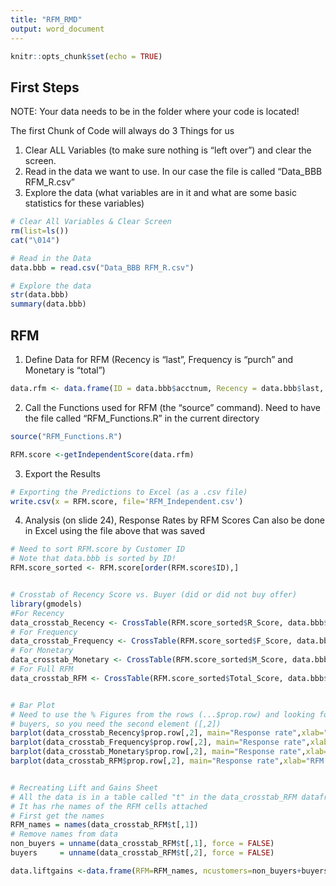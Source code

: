 ```yaml
---
title: "RFM_RMD"
output: word_document
---
```


```r
knitr::opts_chunk$set(echo = TRUE)
```

## First Steps 

NOTE: Your data needs to be in the folder where your code is located!

The first Chunk of Code will always do 3 Things for us

1) Clear ALL Variables (to make sure nothing is "left over") and clear the      screen. 
2) Read in the data we want to use. In our case the file is called              "Data_BBB RFM_R.csv"
3) Explore the data (what variables are in it and what are some basic           statistics for these variables)

```r

# Clear All Variables & Clear Screen
rm(list=ls())
cat("\014")

# Read in the Data
data.bbb = read.csv("Data_BBB RFM_R.csv")

# Explore the data
str(data.bbb)
summary(data.bbb)

```


## RFM 

1) Define Data for RFM (Recency is "last", Frequency is "purch" and Monetary is "total")

```r

data.rfm <- data.frame(ID = data.bbb$acctnum, Recency = data.bbb$last, Frequency = data.bbb$purch, Monetary = data.bbb$total)
```

2) Call the Functions used for RFM (the "source" command). Need to have the file called "RFM_Functions.R" in the current directory

```r

source("RFM_Functions.R")

RFM.score <-getIndependentScore(data.rfm)
```

3) Export the Results
```r

# Exporting the Predictions to Excel (as a .csv file)
write.csv(x = RFM.score, file='RFM_Independent.csv')
```

4) Analysis (on slide 24), Response Rates by RFM Scores
   Can also be done in Excel using the file above that was saved

```r

# Need to sort RFM.score by Customer ID
# Note that data.bbb is sorted by ID!
RFM.score_sorted <- RFM.score[order(RFM.score$ID),] 


# Crosstab of Recency Score vs. Buyer (did or did not buy offer)
library(gmodels)
#For Recency
data_crosstab_Recency <- CrossTable(RFM.score_sorted$R_Score, data.bbb$buyer,prop.r=TRUE, prop.c=FALSE, prop.t=FALSE, prop.chisq=FALSE, dnn = c("R", "Response"))
# For Frequency
data_crosstab_Frequency <- CrossTable(RFM.score_sorted$F_Score, data.bbb$buyer,prop.r=TRUE, prop.c=FALSE, prop.t=FALSE, prop.chisq=FALSE, dnn = c("F", "Response"))
# For Monetary
data_crosstab_Monetary <- CrossTable(RFM.score_sorted$M_Score, data.bbb$buyer,prop.r=TRUE, prop.c=FALSE, prop.t=FALSE, prop.chisq=FALSE, dnn = c("M", "Response"))
# For Full RFM
data_crosstab_RFM <- CrossTable(RFM.score_sorted$Total_Score, data.bbb$buyer,prop.r=TRUE, prop.c=FALSE, prop.t=FALSE, prop.chisq=FALSE, dnn = c("RFM", "Response"))


# Bar Plot
# Need to use the % Figures from the rows (...$prop.row) and looking for the 
# buyers, so you need the second element ([,2])
barplot(data_crosstab_Recency$prop.row[,2], main="Response rate",xlab="Recency Segments")
barplot(data_crosstab_Frequency$prop.row[,2], main="Response rate",xlab="Frequency Segments")
barplot(data_crosstab_Monetary$prop.row[,2], main="Response rate",xlab="Monetary Segments")
barplot(data_crosstab_RFM$prop.row[,2], main="Response rate",xlab="RFM Segments")


# Recreating Lift and Gains Sheet
# All the data is in a table called "t" in the data_crosstab_RFM dataframe - check str(data_crosstab_RFM)
# It has rhe names of the RFM cells attached
# First get the names
RFM_names = names(data_crosstab_RFM$t[,1])
# Remove names from data
non_buyers = unname(data_crosstab_RFM$t[,1], force = FALSE)
buyers     = unname(data_crosstab_RFM$t[,2], force = FALSE)

data.liftgains <-data.frame(RFM=RFM_names, ncustomers=non_buyers+buyers, nbuyers=buyers)

```


